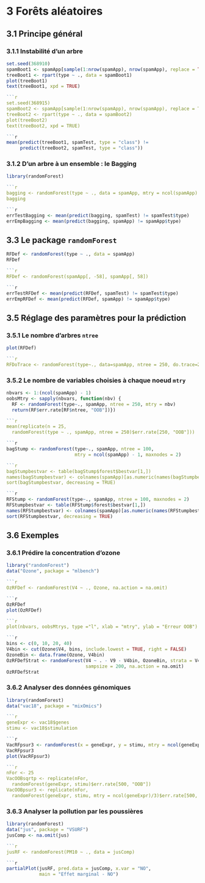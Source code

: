 # 3 Forêts aléatoires

## 3.1 Principe général

### 3.1.1 Instabilité d’un arbre

```r
set.seed(368910)
spamBoot1 <- spamApp[sample(1:nrow(spamApp), nrow(spamApp), replace = TRUE), ]
treeBoot1 <- rpart(type ~ ., data = spamBoot1)
plot(treeBoot1)
text(treeBoot1, xpd = TRUE)

```r
set.seed(368915)
spamBoot2 <- spamApp[sample(1:nrow(spamApp), nrow(spamApp), replace = TRUE), ]
treeBoot2 <- rpart(type ~ ., data = spamBoot2)
plot(treeBoot2)
text(treeBoot2, xpd = TRUE)

```r
mean(predict(treeBoot1, spamTest, type = "class") !=
     predict(treeBoot2, spamTest, type = "class"))
```

### 3.1.2 D’un arbre à un ensemble : le Bagging

```r
library(randomForest)

```r
bagging <- randomForest(type ~ ., data = spamApp, mtry = ncol(spamApp) - 1)
bagging

```r
errTestBagging <- mean(predict(bagging, spamTest) != spamTest$type)
errEmpBagging <- mean(predict(bagging, spamApp) != spamApp$type)
```

## 3.3 Le package `randomForest`

```r
RFDef <- randomForest(type ~ ., data = spamApp)
RFDef

```r
RFDef <- randomForest(spamApp[, -58], spamApp[, 58])

```r
errTestRFDef <- mean(predict(RFDef, spamTest) != spamTest$type)
errEmpRFDef <- mean(predict(RFDef, spamApp) != spamApp$type)
```

## 3.5 Réglage des paramètres pour la prédiction

### 3.5.1 Le nombre d'arbres `ntree`

```r
plot(RFDef)

```r
RFDoTrace <- randomForest(type~., data=spamApp, ntree = 250, do.trace=25)
```

### 3.5.2 Le nombre de variables choisies à chaque noeud `mtry`

```r
nbvars <- 1:(ncol(spamApp) - 1)
oobsMtry <- sapply(nbvars, function(nbv) {
  RF <- randomForest(type~., spamApp, ntree = 250, mtry = nbv)
  return(RF$err.rate[RF$ntree, "OOB"])})

```r
mean(replicate(n = 25,
  randomForest(type ~ ., spamApp, ntree = 250)$err.rate[250, "OOB"]))

```r
bagStump <- randomForest(type~., spamApp, ntree = 100,
                         mtry = ncol(spamApp) - 1, maxnodes = 2)

```r
bagStumpbestvar <- table(bagStump$forest$bestvar[1,])
names(bagStumpbestvar) <- colnames(spamApp)[as.numeric(names(bagStumpbestvar))]
sort(bagStumpbestvar, decreasing = TRUE)

```r
RFStump <- randomForest(type~., spamApp, ntree = 100, maxnodes = 2)
RFStumpbestvar <- table(RFStump$forest$bestvar[1,])
names(RFStumpbestvar) <- colnames(spamApp)[as.numeric(names(RFStumpbestvar))]
sort(RFStumpbestvar, decreasing = TRUE)
```

## 3.6 Exemples

### 3.6.1 Prédire la concentration d’ozone

```r
library("randomForest")
data("Ozone", package = "mlbench")

```r
OzRFDef <- randomForest(V4 ~ ., Ozone, na.action = na.omit)

```r
OzRFDef
plot(OzRFDef)

```r
plot(nbvars, oobsMtrys, type ="l", xlab = "mtry", ylab = "Erreur OOB")

```r
bins <- c(0, 10, 20, 40)
V4bin <- cut(Ozone$V4, bins, include.lowest = TRUE, right = FALSE)
OzoneBin <- data.frame(Ozone, V4bin)
OzRFDefStrat <- randomForest(V4 ~ . - V9 - V4bin, OzoneBin, strata = V4bin,
                             sampsize = 200, na.action = na.omit)
OzRFDefStrat
```

### 3.6.2 Analyser des données génomiques

```r
library(randomForest)
data("vac18", package = "mixOmics")

```r
geneExpr <- vac18$genes
stimu <- vac18$stimulation

```r
VacRFpsur3 <- randomForest(x = geneExpr, y = stimu, mtry = ncol(geneExpr)/3)
VacRFpsur3
plot(VacRFpsur3)

```r
nFor <- 25
VacOOBsqrtp <- replicate(nFor,
  randomForest(geneExpr, stimu)$err.rate[500, "OOB"])
VacOOBpsur3 <- replicate(nFor,
  randomForest(geneExpr, stimu, mtry = ncol(geneExpr)/3)$err.rate[500, "OOB"])
```

### 3.6.3 Analyser la pollution par les poussières

```r
library(randomForest)
data("jus", package = "VSURF")
jusComp <- na.omit(jus)

```r
jusRF <- randomForest(PM10 ~ ., data = jusComp)

```r
partialPlot(jusRF, pred.data = jusComp, x.var = "NO",
            main = "Effet marginal - NO")
```


